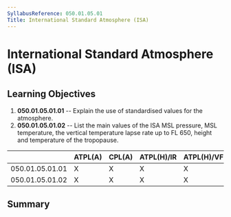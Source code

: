 ```yaml
---
SyllabusReference: 050.01.05.01
Title: International Standard Atmosphere (ISA)
---
```


# International Standard Atmosphere (ISA)

## Learning Objectives

1.  **050.01.05.01.01** -- Explain the use of standardised values for the
    atmosphere.
2.  **050.01.05.01.02** -- List the main values of the ISA MSL pressure, MSL
    temperature, the vertical temperature lapse rate up to FL 650, height and
    temperature of the tropopause.

|                 | ATPL(A) | CPL(A) | ATPL(H)/IR | ATPL(H)/VFR | CPL(H) | IR  | CBIR(A) |
| --------------- | ------- | ------ | ---------- | ----------- | ------ | --- | ------- |
| 050.01.05.01.01 | X       | X      | X          | X           | X      | X   | X       |
| 050.01.05.01.02 | X       | X      | X          | X           | X      | X   | X       |

## Summary
